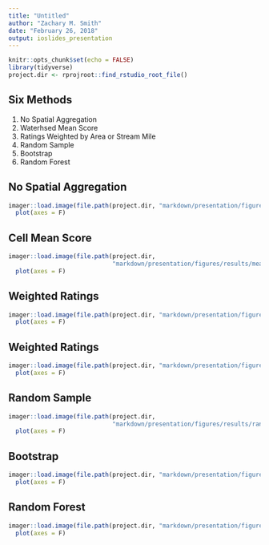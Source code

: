 ```yaml
---
title: "Untitled"
author: "Zachary M. Smith"
date: "February 26, 2018"
output: ioslides_presentation
---
```


```r
knitr::opts_chunk$set(echo = FALSE)
library(tidyverse)
project.dir <- rprojroot::find_rstudio_root_file()
```

## Six Methods

1. No Spatial Aggregation
2. Waterhsed Mean Score
3. Ratings Weighted by Area or Stream Mile
4. Random Sample
5. Bootstrap
6. Random Forest

## No Spatial Aggregation

```r
imager::load.image(file.path(project.dir, "markdown/presentation/figures/results/no_spatial/no_spatial_bar.png")) %>% 
  plot(axes = F)
```

## Cell Mean Score

```r
imager::load.image(file.path(project.dir,
                             "markdown/presentation/figures/results/mean/mean_bar.png")) %>% 
  plot(axes = F)
```

## Weighted Ratings

```r
imager::load.image(file.path(project.dir, "markdown/presentation/figures/results/area_weighted/area_weighted_bar.png")) %>% 
  plot(axes = F)
```

## Weighted Ratings

```r
imager::load.image(file.path(project.dir, "markdown/presentation/figures/results/area_weighted/stream_weighted_bar.png")) %>% 
  plot(axes = F)
```

## Random Sample

```r
imager::load.image(file.path(project.dir,
                             "markdown/presentation/figures/results/random/random_bar.png")) %>% 
  plot(axes = F)
```

## Bootstrap

```r
imager::load.image(file.path(project.dir, "markdown/presentation/figures/results/no_spatial/no_spatial_bar.png")) %>% 
  plot(axes = F)
```

## Random Forest

```r
imager::load.image(file.path(project.dir, "markdown/presentation/figures/results/random_forest/rf_prediction_uncertain.jpg")) %>% 
  plot(axes = F)
```

